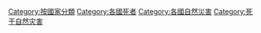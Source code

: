 [[Category:按國家分類|Category:按國家分類]]
[[Category:各國死者|Category:各國死者]]
[[Category:各國自然災害|Category:各國自然災害]]
[[Category:死于自然灾害|Category:死于自然灾害]]